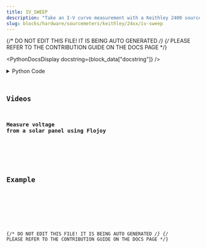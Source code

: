 ```yaml
---
title: IV_SWEEP
description: "Take an I-V curve measurement with a Keithley 2400 source meter (send voltages, measure currents)."
slug: blocks/hardware/sourcemeters/keithley/24xx/iv-sweep
---
```


{/* DO NOT EDIT THIS FILE! IT IS BEING AUTO GENERATED */}
{/* PLEASE REFER TO THE CONTRIBUTION GUIDE ON THE DOCS PAGE */}


<PythonDocsDisplay docstring={block_data["docstring"]} />
<details>
<summary>Python Code</summary>



<Code code={pythonCode} lang="py" wrap theme="dracula" />

[Find this Flojoy Block on GitHub](https://github.com/flojoy-ai/blocks/blob/main/blocks/HARDWARE/SOURCEMETERS/KEITHLEY/24XX/IV_SWEEP/IV_SWEEP.py)

</details>

## Videos


### Measure voltage from a solar panel using Flojoy 

<div className="not-content">
<YouTube id="https://www.youtube.com/watch?v=OEzThwlCU1s" />
</div>

## Example


<GetHelpWidget />


<AppDisplay app={app} blockName="IV_SWEEP" client:visible />


<Example />

{/* DO NOT EDIT THIS FILE! IT IS BEING AUTO GENERATED */}
{/* PLEASE REFER TO THE CONTRIBUTION GUIDE ON THE DOCS PAGE */}
